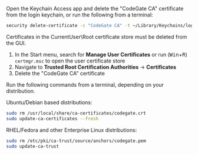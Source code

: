 
<Tabs groupId="os">
<TabItem value="macos" label="macOS" default>

Open the Keychain Access app and delete the "CodeGate CA" certificate from the
login keychain, or run the following from a terminal:

```bash
security delete-certificate -c "CodeGate CA" -t ~/Library/Keychains/login.keychain
```

</TabItem>
<TabItem value="windows" label="Windows">

Certificates in the CurrentUser\Root certificate store must be deleted from the
GUI.

1. In the Start menu, search for **Manage User Certificates** or run
   (<kbd>Win</kbd>+<kbd>R</kbd>) `certmgr.msc` to open the user certificate
   store
1. Navigate to **Trusted Root Certification Authorities** → **Certificates**
1. Delete the "CodeGate CA" certificate

</TabItem>
<TabItem value="linux" label="Linux">

Run the following commands from a terminal, depending on your distribution.

Ubuntu/Debian based distributions:

```bash
sudo rm /usr/local/share/ca-certificates/codegate.crt
sudo update-ca-certificates --fresh
```

RHEL/Fedora and other Enterprise Linux distributions:

```bash
sudo rm /etc/pki/ca-trust/source/anchors/codegate.pem
sudo update-ca-trust
```

</TabItem>
</Tabs>
